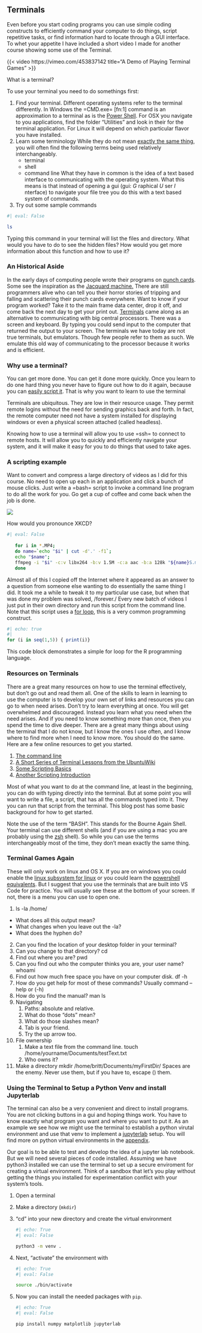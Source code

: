 ## Terminals

Even before you start coding programs you can use simple coding constructs to efficiently command your computer to do things, script repetitive tasks, or find information hard to locate through a GUI interface. To whet your appetite I have included a short video I made for another course showing some use of the Terminal. 

{{< video https://vimeo.com/453837142 title="A Demo of Playing Terminal Games" >}}

::: {.callout-tip title="Class Question"}
What is a terminal?
:::

To use your terminal you need to do somethings first: 

1. Find your terminal.   Different operating systems refer to the terminal differently. In Windows the =CMD.exe= [fn:1] command is an approximation to a terminal as is the [Power Shell](https://learn.microsoft.com/en-ca/powershell/). For OSX you navigate to you applications, find the folder "Utilities" and look in their for the terminal application. For Linux it will depend on which particular flavor you have installed.
2. Learn some terminology
   While they do not mean [exactly the same thing](https://www.geeksforgeeks.org/difference-between-terminal-console-shell-and-command-line/), you will often find the following terms being used relatively interchangeably. 
   - terminal
   - shell
   - command line
  What they have in common is the idea of a text based interface to communicating with the operating system. What this means is that instead of opening a gui (gui: *G* raphical *U* ser *I* nterface) to navigate your file tree you do this with a text based system of commands. 
3. Try out some sample commands

::: {#fig-ls}

```sh
#| eval: False

ls
```

Typing this command in your terminal will list the files and directory.  What would you have to do to see the hidden files? How would you get more information about this function and how to use it?

:::

### An Historical Aside

In the early days of computing people wrote their programs on [punch cards](https://en.wikipedia.org/wiki/Computer_programming_in_the_punched_card_era). Some see the inspiration as the [Jacquard machine.](https://en.wikipedia.org/wiki/Jacquard_machin) There are still programmers alive who can tell you their horror stories of tripping and falling and scattering their punch cards everywhere. Want to know if your program worked? Take it to the main frame data center, drop it off, and come back the next day to get your print out. 
[Terminals](https://en.wikipedia.org/wiki/Computer_terminal) came along as an alternative to communicating with big central processors. There was a screen and keyboard. By typing you could send input to the computer that returned the output to your screen. 
The terminals we have today are not true terminals, but emulators. Though few people refer to them as such. We emulate this old way of communicating to the processor because it works and is efficient.

### Why use a terminal?
  
You can get more done. You can get it done more quickly. Once you learn to do one hard thing you never have to figure out how to do it again, because you can [easily script it](https://www.theatlantic.com/technology/archive/2018/10/agents-of-automation/568795/). That is why you want to learn to use the terminal

Terminals are ubiquitous. They are low in their resource usage. They permit remote logins without the need for sending graphics back and forth. In fact, the remote computer need not have a system installed for displaying windows or even a physical screen attached (called headless). 

Knowing how to use a terminal will allow you to use =ssh= to connect to remote hosts. It will allow you to quickly and efficiently navigate your system, and it will make it easy for you to do things that used to take ages. 

  
### A scripting example
Want to convert and compress a large directory of videos as I did for this course. No need to open up each in an application and click a bunch of mouse clicks. Just write a =bash= script to invoke a command line program to do all the work for you. Go get a cup of coffee and come back when the job is done.

::: {#fig-xkcdCompile}
  
![](https://imgs.xkcd.com/comics/automation.png)

How would you pronounce XKCD?

:::

```sh
#| eval: False
 
   for i in *.MP4; 
   do name=`echo "$i" | cut -d'.' -f1`; 
   echo "$name"; 
   ffmpeg -i "$i" -c:v libx264 -b:v 1.5M -c:a aac -b:a 128k "${name}S.mp4";
   done

```


Almost all of this I copied off the Internet where it appeared as an answer to a question from someone else wanting to do essentially the same thing I did. It took me a while to tweak it to my particular use case, but when that was done my problem was solved, /forever./ Every new batch of videos I just put in their own directory and run this script from the command line. Note that this script uses a [for loop](#for-loop), this is a very common programming construct.

:::{#for-loop}

```r
#| echo: true 
#| 
for (i in seq(1,5)) { print(i)}
```

This code block demonstrates a simple for loop for the R programming language.

:::
   
### Resources on Terminals

There are a great many resources on how to use the terminal effectively, but don't go out and read them all. One of the skills to learn in learning to use the computer is to develop your own set of links and resources you can go to when need arises. Don't try to learn everything at once. You will get overwhelmed and discouraged. Instead you learn what you need when the need arises. And if you need to know something more than once, then you spend the time to dive deeper. There are a great many things about using the terminal that I do not know, but I know the ones I use often, and I know where to find more when I need to know more. You should do the same. Here are a few online resources to get you started.

  1. [The command line](https://ryanstutorials.net/linuxtutorial/commandline.php)
  2. [A Short Series of Terminal Lessons from the UbuntuWiki](https://ubuntu.com/tutorials/command-line-for-beginners#1-overview)
  3. [Some Scripting Basics](https://null-byte.wonderhowto.com/how-to/hack-like-pro-scripting-for-aspiring-hacker-part-1-bash-basics-0149422/)
  4. [Another Scripting Introduction](https://hpc-carpentry.github.io/hpc-shell/05-scripts/index.html)


Most of what you want to do at the command line, at least in the beginning, you can do with typing directly into the terminal. But at some point you will want to write a file, a script, that has all the commands typed into it. They you can run that script from the terminal. This blog post has some basic background for how to get started. 
  
Note the use of the term "BASH". This stands for the Bourne Again Shell. Your terminal can use different shells (and if you are using a mac you are probably using the [zsh](https://ohmyz.sh/) shell). So while you can use the terms interchangeably most of the time, they don't mean exactly the same thing.

### Terminal Games Again

These will only work on linux and OS X. If you are on windows you could enable the [linux subsystem for linux](https://learn.microsoft.com/en-us/windows/wsl/install) or you could learn the [powershell equivalents](https://mathieubuisson.github.io/powershell-linux-bash/). But I suggest that you use the terminals that are built into VS Code for practice. You will usually see these at the bottom of your screen. If not, there is a menu you can use to open one. 

1. ls -la /home/<username>
  - What does all this output mean?
  - What changes when you leave out the -la?
  - What does the hyphen do?
2. Can you find the location of your desktop folder in your terminal? 
3. Can you change to that directory?
   cd
4. Find out where you are?
   pwd
5. Can you find out who the computer thinks you are, your user name?
   whoami
6. Find out how much free space you have on your computer disk.
   df -h
7. How do you get help for most of these commands?
   Usually command --help or (-h)
8. How do you find the manual?
   man ls
9. Navigating
   1. Paths: absolute and relative.
   2. What do those "dots" mean?
   3. What do those slashes mean?
   4. Tab is your friend.
   5. Try the up arrow too.
10. File ownership
    1. Make a text file from the command line.
         touch /home/yourname/Documents/testText.txt
    2. Who owns it?
11. Make a directory
      mkdir /home/britt/Documents/myFirstDir/
      Spaces are the enemy. Never use them, but if you have to, escape (\) them.

### Using the Terminal to Setup a Python Venv and install Jupyterlab

The terminal can also  be a very convenient and direct to install programs. You are not clicking buttons in a gui and hoping things work. You have to know exactly what program you want and where you want to put it. As an example we see how we might use the terminal to establish a python virutal environment and use that venv to implement a [jupyterlab](https://jupyter.org/) setup. You will find more on python virtual environments in the [appendix](python-venv.qmd). 

Our goal is to be able to test and develop the idea of a jupyter lab notebook. But we will need several pieces of code installed. Assuming we have python3 installed we can use the terminal to set up a secure enviroment for creating a virtual environment. Think of a sandbox that let's you play without getting the things you installed for experimentation conflict with your system's tools. 

1. Open a terminal
2. Make a directory (`mkdir`)
3. "cd" into your new directory and create the virtual environment 
   ```sh
   #| echo: True
   #| eval: False 
   
   python3 -m venv .
   ```
  
4. Next, "activate" the environment with 
   ```sh
   #| echo: True
   #| eval: False 
   
   source ./bin/activate
   ```
5. Now you can install the needed packages with `pip`.
   ```sh
   #| echo: True
   #| eval: False 
   
   pip install numpy matplotlib jupyterlab
   ```

